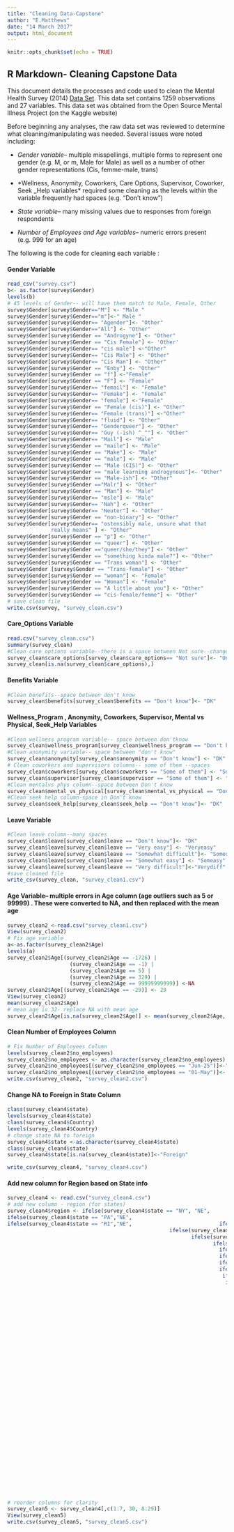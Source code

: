 ```yaml
---
title: "Cleaning Data-Capstone"
author: "E.Matthews"
date: "14 March 2017"
output: html_document
---
```


```r
knitr::opts_chunk$set(echo = TRUE)
```

## R Markdown- Cleaning Capstone Data

This document details the processes and code used to clean the Mental Health Survey (2014) [Data Set](www.kaggle.com/osmi/mental-health-in-tech-survey). This data set contains 1259 observations and 27 variables. This data set was obtained from the Open Source Mental Illness Project (on the Kaggle website)

Before beginning any analyses, the raw data set was reviewed to determine what cleaning/manipulating was needed. Several issues were noted including:

* *Gender variable*-- multiple misspellings, multiple forms to represent one gender (e.g. M, or m, Male for Male) as well as a number of other gender representations (Cis, femme-male, trans)

* *Wellness, Anonymity, Coworkers, Care Options, Supervisor, Coworker, Seek _Help variables* required some cleaning as the levels within the variable frequently had spaces (e.g. "Don't know")

* *State variable*-- many missing values due to responses from foreign respondents

* *Number of Employees and Age variables*-- numeric errors present (e.g. 999 for an age)

The following is the code for cleaning each variable :


#### Gender Variable

```r

read_csv("survey.csv")
b<- as.factor(survey$Gender)
levels(b)
# 45 levels of Gender-- will have them match to Male, Female, Other
survey$Gender[survey$Gender=="M"] <- "Male "
survey$Gender[survey$Gender=="m"]<-" Male "
survey$Gender[survey$Gender== "Agender"]<- "Other"
survey$Gender[survey$Gender=="All"] <- "Other"
survey$Gender[survey$Gender == "Androgyne"] <- "Other"
survey$Gender[survey$Gender == "Cis Female"] <- 'Other'
survey$Gender[survey$Gender== "cis male"] <-"Other"
survey$Gender[survey$Gender== "Cis Male"] <- "Other"
survey$Gender[survey$Gender== "Cis Man"] <- "Other"
survey$Gender[survey$Gender == "Enby"] <- "Other"
survey$Gender[survey$Gender == "f"] <-"Female"
survey$Gender[survey$Gender == "F"] <- "Female"
survey$Gender[survey$Gender== "femail"] <- "Female"
survey$Gender[survey$Gender== "Femake"] <- "Female"
survey$Gender[survey$Gender== "female"] <-"Female"
survey$Gender[survey$Gender == "Female (cis)"] <- "Other"
survey$Gender[survey$Gender== "Female (trans)"] <-"Other"
survey$Gender[survey$Gender== "fluid"] <- "Other"
survey$Gender[survey$Gender== "Genderqueer"] <- "Other"
survey$Gender[survey$Gender== "Guy (-ish) ^_^"] <- "Other"
survey$Gender[survey$Gender== "Mail"] <- "Male"
survey$Gender[survey$Gender == "maile"] <- "Male"
survey$Gender[survey$Gender == "Make"] <- "Male"
survey$Gender[survey$Gender == "male"] <- "Male"
survey$Gender[survey$Gender == "Male (CIS)"] <- "Other"
survey$Gender[survey$Gender == "male learning androgynous"]<- "Other"
survey$Gender[survey$Gender == "Male-ish"] <- "Other"
survey$Gender[survey$Gender =="Malr"] <- "Other"
survey$Gender[survey$Gender == "Man"] <- "Male"
survey$Gender[survey$Gender== "msle"] <- "Male"
survey$Gender[survey$Gender== "Nah"] <- "Other"
survey$Gender[survey$Gender== "Neuter"] <- "Other"
survey$Gender[survey$Gender == "non-binary"] <- "Other"
survey$Gender[survey$Gender== "ostensibly male, unsure what that
              really means" ] <- "Other"
survey$Gender[survey$Gender == "p"] <- "Other"
survey$Gender[survey$Gender == "queer"] <- "Other"
survey$Gender[survey$Gender =="queer/she/they"] <- "Other"
survey$Gender[survey$Gender == "something kinda male?"] <- "Other"
survey$Gender[survey$Gender == "Trans woman"] <- "Other"
survey$Gender [survey$Gender == "Trans-female"] <- "Other"
survey$Gender[survey$Gender == "woman"] <- "Female"
survey$Gender[survey$Gender == "Woman"] <- "Female"
survey$Gender[survey$Gender == "A little about you"] <- "Other"
survey$Gender[survey$Gender == "cis-female/femme"] <- "Other"
# save clean file
write.csv(survey, "survey_clean.csv")

```

#### Care_Options Variable

```r
read.csv("survey_clean.csv")
summary(survey_clean)
#Clean care options variable--there is a space between Not sure--change to unsure
survey_clean$care_options[survey_clean$care_options== "Not sure"]<- "Unsure"
survey_clean[is.na(survey_clean$care_options),]
```
#### Benefits Variable
```r
#Clean benefits--space between don't know
survey_clean$benefits[survey_clean$benefits == "Don't know"]<- "DK"

```
#### Wellness_Program , Anonymity, Coworkers, Supervisor, Mental vs Physical, Seek_Help Variables
```r
#Clean wellness program variable-- space between don'tknow
survey_clean$wellness_program[survey_clean$wellness_program == "Don't know"]<- "DK"
#Clean anonymity variable-- space between "don't know"
survey_clean$anonymity[survey_clean$anonymity == "Don't know"] <- "DK"
# Clean coworkers and supervisors columns-- some of them --spaces
survey_clean$coworkers[survey_clean$coworkers == "Some of them"] <- "Some"
survey_clean$supervisor[survey_clean$supervisor == "Some of them"] <- "Some"
#Clean mentalvs phys column--space between Don't know
survey_clean$mental_vs_physical[survey_clean$mental_vs_physical == "Don't know"]<-"DK"
#Clean seek help column-space in Don't know
survey_clean$seek_help[survey_clean$seek_help == "Don't know"]<- "DK"
```
#### Leave Variable
```r
#Clean leave column--many spaces 
survey_clean$leave[survey_clean$leave == "Don't know"]<- "DK"
survey_clean$leave[survey_clean$leave == "Very easy"] <- "Veryeasy"
survey_clean$leave[survey_clean$leave == "Somewhat difficult"]<- "Somediff"
survey_clean$leave[survey_clean$leave == "Somewhat easy"] <- "Someasy"
survey_clean$leave[survey_clean$leave == "Very difficult"]<-"Verydiff"
#save cleaned file
write_csv(survey_clean, "survey_clean1.csv")
```

#### Age Variable-- multiple errors in Age column (age outliers such as 5 or 99999) . These were converted to NA, and then replaced with the mean age

```r
survey_clean2 <-read.csv("survey_clean1.csv")
View(survey_clean2)
# Fix age variable
a<-as.factor(survey_clean2$Age)
levels(a)
survey_clean2$Age[(survey_clean2$Age == -1726) |
                    (survey_clean2$Age == -1) |
                    (survey_clean2$Age == 5) |
                    (survey_clean2$Age == 329) |
                    (survey_clean2$Age == 99999999999)] <-NA
survey_clean2$Age[(survey_clean2$Age == -29)] <- 29
View(survey_clean2)
mean(survey_clean2$Age)
# mean age is 32- replace NA with mean age 
survey_clean2$Age[is.na(survey_clean2$Age)] <- mean(survey_clean2$Age, na.rm= TRUE)

```


#### Clean Number of Employees Column 
```r
# Fix Number of Employees Column
levels(survey_clean2$no_employees)
survey_clean2$no_employees <- as.character(survey_clean2$no_employees)
survey_clean2$no_employees[(survey_clean2$no_employees == "Jun-25")]<-"6-25"
survey_clean2$no_employees[(survey_clean2$no_employees == "01-May")]<- "1-5"
write.csv(survey_clean2, "survey_clean2.csv")
```
#### Change NA to Foreign in State Column

```r
class(survey_clean4$state)
levels(survey_clean4$state)
class(survey_clean4$Country)
levels(survey_clean4$Country)
# change state NA to foreign
survey_clean4$state <-as.character(survey_clean4$state)
class(survey_clean4$state)
survey_clean4$state[is.na(survey_clean4$state)]<-"Foreign"

write_csv(survey_clean4, "survey_clean4.csv")
```

#### Add new column for Region based on State info

```r
survey_clean4 <- read.csv("survey_clean4.csv")
# add new column - region (for states)
survey_clean4$region <- ifelse(survey_clean4$state == "NY", "NE",
ifelse(survey_clean4$state == "PA","NE",
ifelse(survey_clean4$state == "RI","NE",                            ifelse(survey_clean4$state == "CT", "NE",
                                                    ifelse(survey_clean4$state == "NJ", "NE",
                                                           ifelse(survey_clean4$state == "NH", "NE",
                                                                  ifelse(survey_clean4$state == "MA", "NE",
                                                                    ifelse(survey_clean4$state == "ME", "NE",
                                                                    ifelse(survey_clean4$state == "VT", "NE",
                                                                    ifelse(survey_clean4$state == "MN", "MW",
                                                                    ifelse(survey_clean4$state == "MI", "MW",
                                                                     ifelse(survey_clean4$state == "MO", "MW",
                                                                      ifelse(survey_clean4$state == "KS", "MW",
                                                                                                                   ifelse(survey_clean4$state =="NE", "MW",
                                                                                                                          ifelse(survey_clean4$state == "IN", "MW",
                                                                                                                                 ifelse(survey_clean4$state == "IL", "MW",
                                                                                                                                        ifelse(survey_clean4$state == "SD", "MW",
                                                                                                                                          ifelse(survey_clean4$state == "OH", "MW",
                                                                                                                                          ifelse(survey_clean4$state == "IA","MW",
                                                                                                                                          ifelse(survey_clean4$state == "WI", "MW",
                                                                                                                                        ifelse(survey_clean4$state == "FL", "S",
                                                                                                                                                                        
                                                                                                                                        ifelse(survey_clean4$state == "AL", "S",
                                                                                                                                        ifelse(survey_clean4$state == "GA", "S",
                                                                                                                                                                                         ifelse(survey_clean4$state == "SC", "S",
                                                                                                                                                                                                ifelse(survey_clean4$state == "TN", "S",
                                                                                                                                                                                                       ifelse(survey_clean4$state == "TX", "S",
                                                                                                                                                                                                              ifelse(survey_clean4$state == "OK", "S",
                                                                                                                                                                                                              ifelse(survey_clean4$state == "LA", "S",
                                                                                                                                                                                                              ifelse(survey_clean4$state == "DC", "S",
                                                                                                                                                                                                                ifelse(survey_clean4$state == "KY", "S",
                                                                                                                                                                                                                ifelse(survey_clean4$state == "MD", "S",
                                                                                                                                                                                                                ifelse(survey_clean4$state == "NC", "S",
                                                                                                                                                                                                               ifelse(survey_clean4$state == "WV", "S",
                                                                                                                                                                                                                                                               ifelse(survey_clean4$state == "VA", "S",
                                                                                                                                                                                                                                                                      ifelse(survey_clean4$state == "MS", "S",
                                                                                                                                                                                                                                                                             ifelse(survey_clean4$state == "ID", "W",
                                                                                                                                                                                                                                                                                    ifelse(survey_clean4$state == "AZ", "W",
                                                                                                                                                                                                                                                                                    ifelse(survey_clean4$state == "NM", "W",
                                                                                                                                                                                                                                                                                    ifelse(survey_clean4$state == "WY", "W",
                                                                                                                                                                                                                                                                                    ifelse(survey_clean4$state == "CO", "W",
                                                                                                                                                                                                                                                                                    ifelse(survey_clean4$state == "UT", "W",
                                                                                                                                                                                                                                                                                    ifelse(survey_clean4$state == "NV", "W",
                                                                                                                                                                                                                                                                                    ifelse(survey_clean4$state == "CA","W",
                                                                                                                                                                                                                                                                                                                                     ifelse(survey_clean4$state =="OR", "W", "foreign"
                                                                                                                                                                                                                                                                                                                                            ))))))))))))))))))))))))))))))))))))))))))))
# reorder columns for clarity
survey_clean5 <- survey_clean4[,c(1:7, 30, 8:29)]
View(survey_clean5)
write.csv(survey_clean5, "survey_clean5.csv")
```

